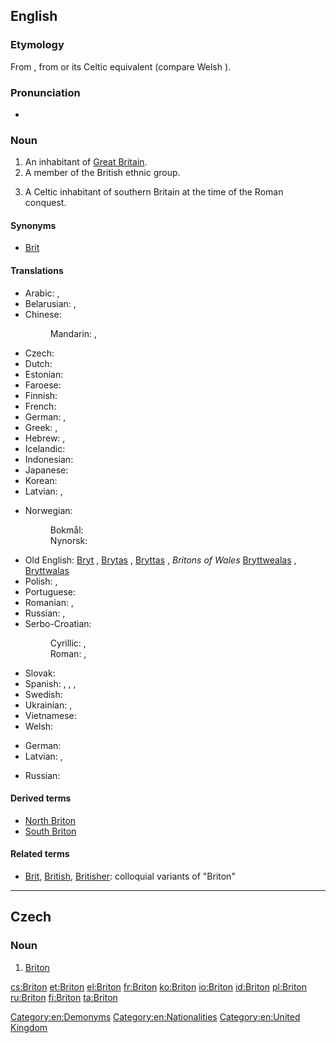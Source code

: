 ==English==
{{wikipedia|dab=Briton}}

===Etymology===
From {{etyl|fro|en}} {{term|Breton|lang=fro}}, from {{etyl|la|en}} {{term|Britto|lang=la}} or its Celtic equivalent (compare Welsh {{term|Brython|lang=cy}}).<!--''From Anglo-Saxon '''Bryton''' or '''Briton''', an inhabitant of Britain (or of Britany, which was sometimes used interchangeably with Britain). All these originate from the Ancient British *'''Brittānos''' (pl.'''Brittānī''').  The short form '''Brit''' (or '''Bryt''') apparently was used during the Saxon era.''-->

===Pronunciation===
* {{IPA|/ˈbrɪtən/}}

===Noun===
{{en-noun}}

# An inhabitant of [[Great Britain]].
# A member of the British ethnic group.
# {{context|historical|lang=en}} A Celtic inhabitant of southern Britain at the time of the Roman conquest.

====Synonyms====
* [[Brit]]

====Translations====
{{trans-top|inhabitant of Great Britain}}
* Arabic: {{t-|ar|بريطاني|m|tr=biriṭānī|sc=Arab}}, {{t-|ar|بريطانية|f|tr=biriṭāníyya|sc=Arab}}
* Belarusian: {{t-|be|брытанец|m|tr=brytánjec|sc=Cyrl}}, {{t-|be|брытанка|f|tr=brytánka|sc=Cyrl}}
* Chinese:
*: Mandarin: {{t|cmn|英國人|sc=Hani}}, {{t|cmn|英国人|tr=Yīngguórén|sc=Hani}}
* Czech: {{t+|cs|Brit|m}}
* Dutch: {{t+|nl|Brit|m}}
* Estonian: {{t+|et|britt}}
* Faroese: {{t-|fo|breti|m}}
* Finnish: {{t+|fi|britti}}
* French: {{t+|fr|Britannique|m|f}}
* German: {{t+|de|Brite|m}}, {{t+|de|Britin|f}}
* Greek: {{t-|el|Βρεταννός|m|tr=Vretannós|sc=Grek}}, {{t-|el|Βρεττανή|f|tr=Vrettaní|sc=Grek}}
* Hebrew: {{t-|he|בריטי|m|tr=brit'i|sc=Hebr}}, {{t-|he|בריטית|f|tr=brit'ít|sc=Hebr}}
* Icelandic: {{t-|is|Breti|m}}
* Indonesian: {{t-|id|orang Inggris}}
* Japanese: {{t+|ja|英国人|tr=えいこくじん, Eikokujin|sc=Jpan}}
* Korean: {{t-|ko|영국 사람|tr=Yeongguk saram|sc=Kore}}
* Latvian: {{t-|lv|brits|m}}, {{t-|lv|briti|m-p}}
{{trans-mid}}
* Norwegian:
*: Bokmål: {{t|no|brite|m}}
*: Nynorsk: {{t-|nn|brite|m}}
* Old English: [[Bryt]] {{m}}, [[Brytas]] {{m-p}}, [[Bryttas]] {{m}}, ''Britons of Wales'' [[Bryttwealas]] {{m-p}}, [[Bryttwalas]] {{m-p}}
* Polish: {{t+|pl|Brytyjczyk|m}}, {{t+|pl|Brytyjka|f}}
* Portuguese: {{t+|pt|bretão|m}}
* Romanian: {{t+|ro|britanic|m}}, {{t-|ro|britanică|f}}
* Russian: {{t+|ru|британец|m|tr=británec|sc=Cyrl}}, {{t+|ru|британка|f|tr=británka|sc=Cyrl}}
* Serbo-Croatian:
*: Cyrillic: {{t-|sh|Бритонац|m|sc=Cyrl}}, {{t-|sh|Британац|m|sc=Cyrl}}
*: Roman: {{t-|sh|Britonac|m}}, {{t-|sh|Britanac|m}}
* Slovak: {{t-|sk|Brit|m}}
* Spanish: {{t+|es|británico|m}}, {{t-|es|británica|f}}, {{t-|es|británicos|m-p}}, {{t-|es|británicas|f-p}}
* Swedish: {{t+|sv|britt|c}}
* Ukrainian: {{t-|uk|британець|m|tr=brytánecʹ|sc=Cyrl}}, {{t-|uk|британка|f|tr=brytánka|sc=Cyrl}}
* Vietnamese: {{t-|vi|người Anh}}
* Welsh: {{t-|cy|Brython}}
{{trans-bottom}}

{{trans-top|a Celtic inhabitant of southern Britain at the time of the Roman conquest}}
* German: {{t+|de|Britannier|m}}
* Latvian: {{t-|lv|brits|m}}, {{t-|lv|briti|f-p}}
{{trans-mid}}
* Russian: {{t+|ru|бритт|m|tr=britt|sc=Cyrl}}
{{trans-bottom}}

====Derived terms====
* [[North Briton]]
* [[South Briton]]

====Related terms====
* [[Brit]], [[British]], [[Britisher]]: colloquial variants of "Briton"

[[Category:en:Demonyms]]
[[Category:en:Nationalities]]
[[Category:en:United Kingdom]]

----

==Czech==

===Noun===
{{cs-noun|g=m}}

# [[#English|Briton]] {{gloss|historical: Celtic inhabitant of southern Britain at the time of the Roman conquest}}

[[cs:Briton]]
[[et:Briton]]
[[el:Briton]]
[[fr:Briton]]
[[ko:Briton]]
[[io:Briton]]
[[id:Briton]]
[[pl:Briton]]
[[ru:Briton]]
[[fi:Briton]]
[[ta:Briton]]